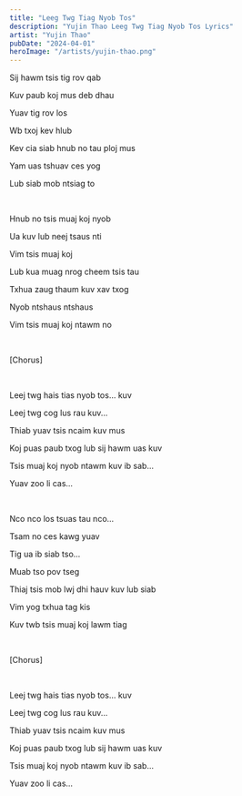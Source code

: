 ```yaml
---
title: "Leeg Twg Tiag Nyob Tos"
description: "Yujin Thao Leeg Twg Tiag Nyob Tos Lyrics"
artist: "Yujin Thao"
pubDate: "2024-04-01"
heroImage: "/artists/yujin-thao.png"
---
```


Sij hawm tsis tig rov qab

Kuv paub koj mus deb dhau

Yuav tig rov los

Wb txoj kev hlub

Kev cia siab hnub no tau ploj mus

Yam uas tshuav ces yog

Lub siab mob ntsiag to

<br />

Hnub no tsis muaj koj nyob

Ua kuv lub neej tsaus nti

Vim tsis muaj koj

Lub kua muag nrog cheem tsis tau

Txhua zaug thaum kuv xav txog

Nyob ntshaus ntshaus

Vim tsis muaj koj ntawm no

<br />

[Chorus]

<br />

Leej twg hais tias nyob tos... kuv

Leej twg cog lus rau kuv...

Thiab yuav tsis ncaim kuv mus

Koj puas paub txog lub sij hawm uas kuv

Tsis muaj koj nyob ntawm kuv ib sab...

Yuav zoo li cas...

<br />

Nco nco los tsuas tau nco...

Tsam no ces kawg yuav

Tig ua ib siab tso...

Muab tso pov tseg

Thiaj tsis mob lwj dhi hauv kuv lub siab

Vim yog txhua tag kis

Kuv twb tsis muaj koj lawm tiag

<br />

[Chorus]

<br />

Leej twg hais tias nyob tos... kuv

Leej twg cog lus rau kuv...

Thiab yuav tsis ncaim kuv mus

Koj puas paub txog lub sij hawm uas kuv

Tsis muaj koj nyob ntawm kuv ib sab...

Yuav zoo li cas...
